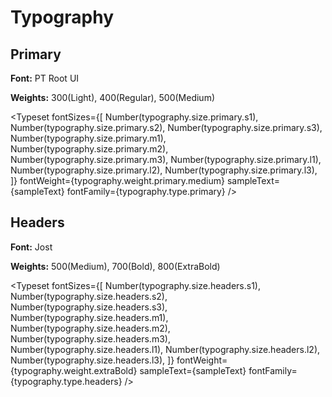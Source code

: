 
<Meta title="Typography" />

# Typography

## Primary

**Font:** PT Root UI

**Weights:** 300(Light), 400(Regular), 500(Medium)

<Typeset
  fontSizes={[
    Number(typography.size.primary.s1),
    Number(typography.size.primary.s2),
    Number(typography.size.primary.s3),
    Number(typography.size.primary.m1),
    Number(typography.size.primary.m2),
    Number(typography.size.primary.m3),
    Number(typography.size.primary.l1),
    Number(typography.size.primary.l2),
    Number(typography.size.primary.l3),
  ]}
  fontWeight={typography.weight.primary.medium}
  sampleText={sampleText}
  fontFamily={typography.type.primary}
/>

## Headers

**Font:** Jost

**Weights:** 500(Medium), 700(Bold), 800(ExtraBold)

<Typeset
  fontSizes={[
    Number(typography.size.headers.s1),
    Number(typography.size.headers.s2),
    Number(typography.size.headers.s3),
    Number(typography.size.headers.m1),
    Number(typography.size.headers.m2),
    Number(typography.size.headers.m3),
    Number(typography.size.headers.l1),
    Number(typography.size.headers.l2),
    Number(typography.size.headers.l3),
  ]}
  fontWeight={typography.weight.extraBold}
  sampleText={sampleText}
  fontFamily={typography.type.headers}
/>
